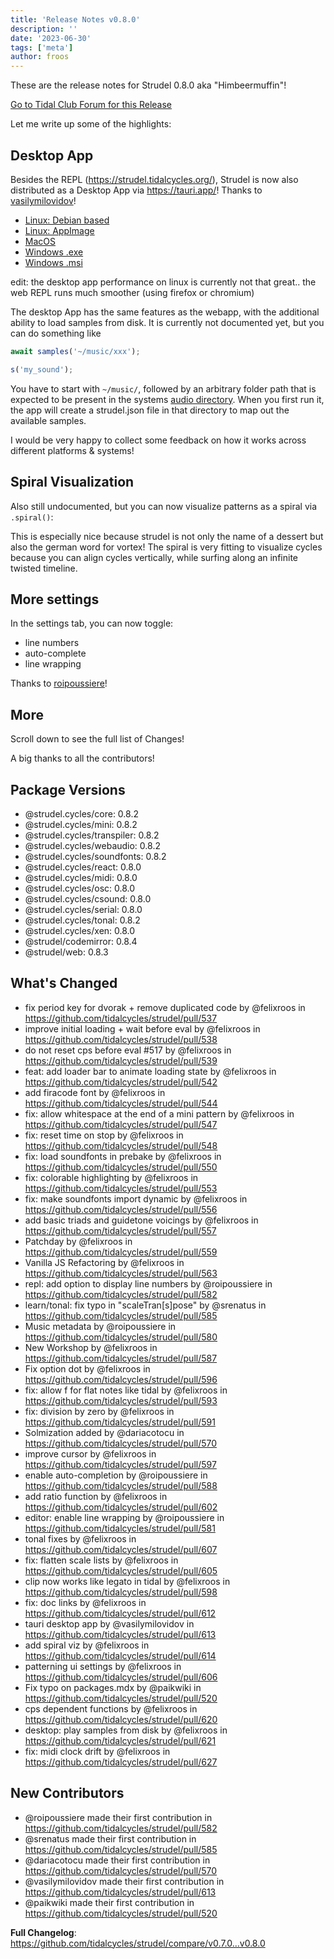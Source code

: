 ```yaml
---
title: 'Release Notes v0.8.0'
description: ''
date: '2023-06-30'
tags: ['meta']
author: froos
---
```



These are the release notes for Strudel 0.8.0 aka "Himbeermuffin"!

[Go to Tidal Club Forum for this Release](https://club.tidalcycles.org/t/strudel-0-8-0-released/4769)

Let me write up some of the highlights:

## Desktop App

Besides the REPL (https://strudel.tidalcycles.org/), Strudel is now also distributed as a Desktop App via https://tauri.app/! Thanks to [vasilymilovidov](https://github.com/vasilymilovidov)!

- [Linux: Debian based](https://github.com/tidalcycles/strudel/releases/download/v0.8.0/strudel_0.1.0_amd64.deb)
- [Linux: AppImage](https://github.com/tidalcycles/strudel/releases/download/v0.8.0/strudel_0.1.0_amd64.AppImage)
- [MacOS](https://github.com/tidalcycles/strudel/releases/download/v0.8.0/Strudel_0.1.0_x64.dmg)
- [Windows .exe](https://github.com/tidalcycles/strudel/releases/download/v0.8.0/Strudel_0.1.0_x64-setup.exe)
- [Windows .msi](https://github.com/tidalcycles/strudel/releases/download/v0.8.0/Strudel_0.1.0_x64_en-US.msi)

edit: the desktop app performance on linux is currently not that great.. the web REPL runs much smoother (using firefox or chromium)

The desktop App has the same features as the webapp, with the additional ability to load samples from disk. It is currently not documented yet, but you can do something like

```js
await samples('~/music/xxx');

s('my_sound');
```

You have to start with `~/music/`, followed by an arbitrary folder path that is expected to be present in the systems [audio directory](https://tauri.app/v1/api/js/path/#audiodir).
When you first run it, the app will create a strudel.json file in that directory to map out the available samples.

I would be very happy to collect some feedback on how it works across different platforms & systems!

## Spiral Visualization

Also still undocumented, but you can now visualize patterns as a spiral via `.spiral()`:

<BlogVideo src="https://github.com/tidalcycles/strudel/assets/12023032/05bc2dba-b304-4298-9465-a1a6fafe5ded" />

This is especially nice because strudel is not only the name of a dessert but also the german word for vortex! The spiral is very fitting to visualize cycles because you can align cycles vertically, while surfing along an infinite twisted timeline.

## More settings

In the settings tab, you can now toggle:

- line numbers
- auto-complete
- line wrapping

Thanks to [roipoussiere](https://github.com/roipoussiere)!

## More

Scroll down to see the full list of Changes!

A big thanks to all the contributors!

## Package Versions

- @strudel.cycles/core: 0.8.2
- @strudel.cycles/mini: 0.8.2
- @strudel.cycles/transpiler: 0.8.2
- @strudel.cycles/webaudio: 0.8.2
- @strudel.cycles/soundfonts: 0.8.2
- @strudel.cycles/react: 0.8.0
- @strudel.cycles/midi: 0.8.0
- @strudel.cycles/osc: 0.8.0
- @strudel.cycles/csound: 0.8.0
- @strudel.cycles/serial: 0.8.0
- @strudel.cycles/tonal: 0.8.2
- @strudel.cycles/xen: 0.8.0
- @strudel/codemirror: 0.8.4
- @strudel/web: 0.8.3

## What's Changed

- fix period key for dvorak + remove duplicated code by @felixroos in https://github.com/tidalcycles/strudel/pull/537
- improve initial loading + wait before eval by @felixroos in https://github.com/tidalcycles/strudel/pull/538
- do not reset cps before eval #517 by @felixroos in https://github.com/tidalcycles/strudel/pull/539
- feat: add loader bar to animate loading state by @felixroos in https://github.com/tidalcycles/strudel/pull/542
- add firacode font by @felixroos in https://github.com/tidalcycles/strudel/pull/544
- fix: allow whitespace at the end of a mini pattern by @felixroos in https://github.com/tidalcycles/strudel/pull/547
- fix: reset time on stop by @felixroos in https://github.com/tidalcycles/strudel/pull/548
- fix: load soundfonts in prebake by @felixroos in https://github.com/tidalcycles/strudel/pull/550
- fix: colorable highlighting by @felixroos in https://github.com/tidalcycles/strudel/pull/553
- fix: make soundfonts import dynamic by @felixroos in https://github.com/tidalcycles/strudel/pull/556
- add basic triads and guidetone voicings by @felixroos in https://github.com/tidalcycles/strudel/pull/557
- Patchday by @felixroos in https://github.com/tidalcycles/strudel/pull/559
- Vanilla JS Refactoring by @felixroos in https://github.com/tidalcycles/strudel/pull/563
- repl: add option to display line numbers by @roipoussiere in https://github.com/tidalcycles/strudel/pull/582
- learn/tonal: fix typo in "scaleTran[s]pose" by @srenatus in https://github.com/tidalcycles/strudel/pull/585
- Music metadata by @roipoussiere in https://github.com/tidalcycles/strudel/pull/580
- New Workshop by @felixroos in https://github.com/tidalcycles/strudel/pull/587
- Fix option dot by @felixroos in https://github.com/tidalcycles/strudel/pull/596
- fix: allow f for flat notes like tidal by @felixroos in https://github.com/tidalcycles/strudel/pull/593
- fix: division by zero by @felixroos in https://github.com/tidalcycles/strudel/pull/591
- Solmization added by @dariacotocu in https://github.com/tidalcycles/strudel/pull/570
- improve cursor by @felixroos in https://github.com/tidalcycles/strudel/pull/597
- enable auto-completion by @roipoussiere in https://github.com/tidalcycles/strudel/pull/588
- add ratio function by @felixroos in https://github.com/tidalcycles/strudel/pull/602
- editor: enable line wrapping by @roipoussiere in https://github.com/tidalcycles/strudel/pull/581
- tonal fixes by @felixroos in https://github.com/tidalcycles/strudel/pull/607
- fix: flatten scale lists by @felixroos in https://github.com/tidalcycles/strudel/pull/605
- clip now works like legato in tidal by @felixroos in https://github.com/tidalcycles/strudel/pull/598
- fix: doc links by @felixroos in https://github.com/tidalcycles/strudel/pull/612
- tauri desktop app by @vasilymilovidov in https://github.com/tidalcycles/strudel/pull/613
- add spiral viz by @felixroos in https://github.com/tidalcycles/strudel/pull/614
- patterning ui settings by @felixroos in https://github.com/tidalcycles/strudel/pull/606
- Fix typo on packages.mdx by @paikwiki in https://github.com/tidalcycles/strudel/pull/520
- cps dependent functions by @felixroos in https://github.com/tidalcycles/strudel/pull/620
- desktop: play samples from disk by @felixroos in https://github.com/tidalcycles/strudel/pull/621
- fix: midi clock drift by @felixroos in https://github.com/tidalcycles/strudel/pull/627

## New Contributors

- @roipoussiere made their first contribution in https://github.com/tidalcycles/strudel/pull/582
- @srenatus made their first contribution in https://github.com/tidalcycles/strudel/pull/585
- @dariacotocu made their first contribution in https://github.com/tidalcycles/strudel/pull/570
- @vasilymilovidov made their first contribution in https://github.com/tidalcycles/strudel/pull/613
- @paikwiki made their first contribution in https://github.com/tidalcycles/strudel/pull/520

**Full Changelog**: https://github.com/tidalcycles/strudel/compare/v0.7.0...v0.8.0
